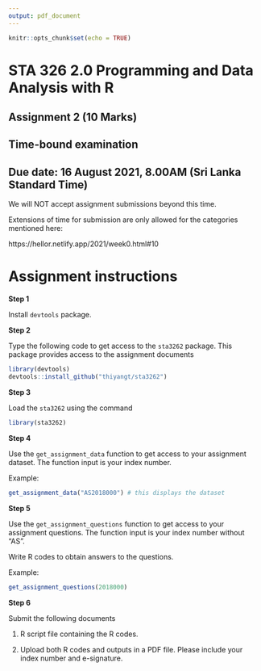 ```yaml
---
output: pdf_document
---
```


```r
knitr::opts_chunk$set(echo = TRUE)
```

# STA 326 2.0 Programming and Data Analysis with R

## Assignment 2 (10 Marks)

## Time-bound examination

## Due date: 16 August 2021, 8.00AM (Sri Lanka Standard Time)

We will NOT accept assignment submissions beyond this time.

Extensions of time for submission are only allowed for the categories mentioned here: 

https://hellor.netlify.app/2021/week0.html#10


# Assignment instructions

**Step 1**

Install `devtools` package.

**Step 2**

Type the following code to get access to the `sta3262` package. This package provides access to the assignment documents

```r
library(devtools)
devtools::install_github("thiyangt/sta3262")

```

**Step 3**

Load the `sta3262` using the command

```r
library(sta3262)
```

**Step 4**

Use the `get_assignment_data` function to get access to your assignment dataset. The function input is your index number.

Example:

```r
get_assignment_data("AS2018000") # this displays the dataset

```



**Step 5** 

Use the `get_assignment_questions` function to get access to your assignment questions. The function input is your index number without "AS". 

Write R codes to obtain answers to the questions.

Example:

```r
get_assignment_questions(2018000) 

```

**Step 6**

Submit the following documents

1. R script file containing the R codes.
    
2. Upload both R codes and outputs in a PDF file. Please include your index number and e-signature.
